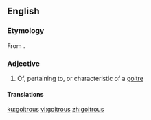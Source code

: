 ==English==

===Etymology===
From {{affix|en|goitre|-ous}}.

===Adjective===
{{en-adj}}

# Of, pertaining to, or characteristic of a [[goitre]]

====Translations====
{{trans-top|of, pertaining to, or characteristic of a goitre}}
{{trans-mid}}
{{trans-bottom}}

[[ku:goitrous]]
[[vi:goitrous]]
[[zh:goitrous]]